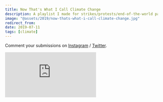 ```yaml
---
title: Now That's What I Call Climate Change
description: A playlist I made for strikes/protests/end-of-the-world parties.
image: "@assets/2019/now-thats-what-i-call-climate-change.jpg"
redirect_from: 
date: 2019-07-11
tags: [climate]
---
```



Comment your submissions on [Instagram](https://www.instagram.com/p/B7ZH4KVHHHR/) / [Twitter](https://twitter.com/olifro_st/status/1167354493547241472).


<iframe src="https://open.spotify.com/embed/playlist/23fLtnKUaco7zaQgqmvnfh" frameborder="0" allowtransparency="true" allow="encrypted-media"></iframe>

